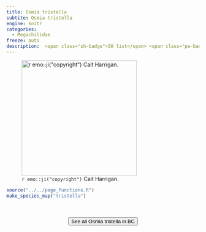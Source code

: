 ```yaml
---
title: Osmia tristella
subtite: Osmia tristella
engine: knitr
categories:
  - Megachilidae
freeze: auto
description:  <span class="sh-badge">SH list</span> <span class="pe-badge">PM Evidence</span>
---
```

![`r emo::ji("copyright")` Cait Harrigan.](/files/no_bee.png){height=300}





```r
source("../../page_functions.R")
make_species_map("tristella")
```
<br><br>
<center>


<a href="NA"><button type="button" class="btn btn-secondary">See all Osmia tristella in BC <i class="fa-solid fa-arrow-up-right-from-square"></i> </button></a>
</center>
